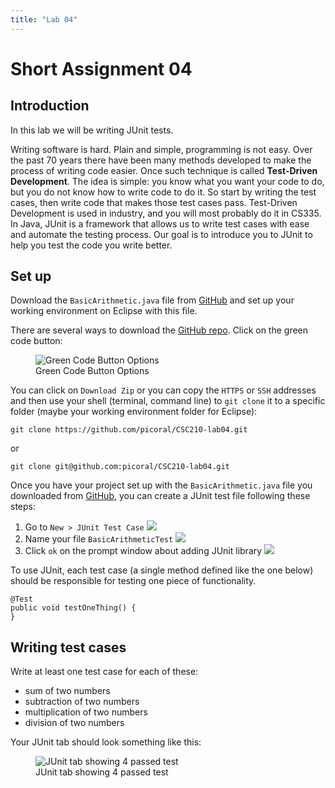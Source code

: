 ```yaml
---
title: "Lab 04"
---
```


# Short Assignment 04

## Introduction 

In this lab we will be writing JUnit tests.

Writing software is hard. Plain and simple, programming is not easy. Over the past 
70 years there have been many methods developed to make the process of writing code 
easier. Once such technique is called **Test-Driven Development**. The idea is 
simple: you know what you want your code to do, but you do not know how to write 
code to do it. So start by writing the test cases, then write code that makes those 
test cases pass. Test-Driven Development is used in industry, and you will most probably
do it in CS335. In Java, JUnit is a framework that allows us to write test cases with 
ease and automate the testing process.  Our goal is to introduce you to JUnit to 
help you test the code you write better.

## Set up

Download the `BasicArithmetic.java` file from [GitHub](https://github.com/picoral/CSC210-lab04) and
set up your working environment on Eclipse with this file.

There are several ways to download the [GitHub repo](https://github.com/picoral/CSC210-lab04). Click on
the green code button:

![Green Code Button Options](images/github-download.png)

You can click on `Download Zip` or you can copy the `HTTPS` or `SSH` addresses and then use your shell (terminal, command line) to `git clone` it to a specific folder (maybe your working environment folder for Eclipse):

`git clone https://github.com/picoral/CSC210-lab04.git`

or

`git clone git@github.com:picoral/CSC210-lab04.git`


Once you have your project set up with the `BasicArithmetic.java` file you downloaded from [GitHub](https://github.com/picoral/CSC210-lab04), you can create a JUnit test file following these steps:

1. Go to `New > JUnit Test Case` ![](images/junit-step1.png)
1. Name your file `BasicArithmeticTest` ![](images/junit-step2.png)
1. Click `ok` on the prompt window about adding JUnit library ![](images/junit-step3.png)

To use JUnit, each test case (a single method defined 
like the one below) should be responsible for testing one piece of functionality. 
```
@Test
public void testOneThing() {
}
```

## Writing test cases

Write at least one test case for each of these:

* sum of two numbers
* subtraction of two numbers
* multiplication of two numbers
* division of two numbers

Your JUnit tab should look something like this:

![JUnit tab showing 4 passed test](images/lab04-junit-run.png)

